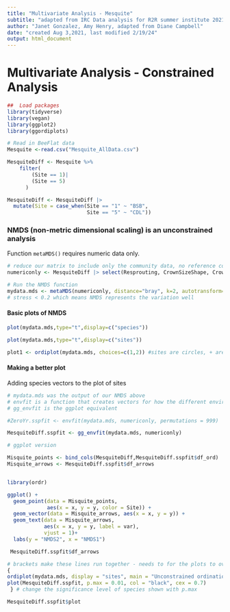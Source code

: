 ```yaml
---
title: "Multivariate Analysis - Mesquite"
subtitle: "adapted from IRC Data analysis for R2R summer institute 2021"
author: "Janet Gonzalez, Amy Henry, adapted from Diane Campbell"
date: "created Aug 3,2021, last modified 2/19/24"
output: html_document
---
```


# Multivariate Analysis - Constrained Analysis

```r
##  Load packages
library(tidyverse)
library(vegan)
library(ggplot2)
library(ggordiplots)
```

```r
# Read in BeeFlat data
Mesquite <-read.csv("Mesquite_AllData.csv")

```

```r
MesquiteDiff <- Mesquite %>%
    filter(
        (Site == 1)| 
        (Site == 5)
      )

MesquiteDiff <- MesquiteDiff |>
  mutate(Site = case_when(Site == "1" ~ "BSB", 
                          Site == "5" ~ "CDL"))
```

### NMDS (non-metric dimensional scaling) is an unconstrained analysis

Function `metaMDS()` requires numeric data only.

```r
# reduce our matrix to include only the community data, no reference columns
numericonly <- MesquiteDiff |> select(Resprouting, CrownSizeShape, CrownFoliarDensity, DeadBranches)

# Run the NMDS function
mydata.mds <- metaMDS(numericonly, distance="bray", k=2, autotransform=FALSE, noshare = FALSE)
# stress < 0.2 which means NMDS represents the variation well

```

#### Basic plots of NMDS

```r
plot(mydata.mds,type="t",display=c("species"))
```

```r
plot(mydata.mds,type="t",display=c("sites"))
```

```r
plot1 <- ordiplot(mydata.mds, choices=c(1,2)) #sites are circles, + are species
```

#### Making a better plot

Adding species vectors to the plot of sites

```r
# mydata.mds was the output of our NMDS above
# envfit is a function that creates vectors for how the different environmental factors (in this case, species) correlate with the NMDS result
# gg_envfit is the ggplot equivalent

#ZeroYr.sspfit <- envfit(mydata.mds, numericonly, permutations = 999)

MesquiteDiff.sspfit <- gg_envfit(mydata.mds, numericonly) 

# ggplot version

Misquite_points <- bind_cols(MesquiteDiff,MesquiteDiff.sspfit$df_ord)
Misquite_arrows <- MesquiteDiff.sspfit$df_arrows


library(ordr)

ggplot() + 
  geom_point(data = Misquite_points,  
             aes(x = x, y = y, color = Site)) + 
  geom_vector(data = Misquite_arrows, aes(x = x, y = y)) + 
  geom_text(data = Misquite_arrows, 
            aes(x = x, y = y, label = var), 
            vjust = 1)+ 
  labs(y = "NMDS2", x = "NMDS1")

 MesquiteDiff.sspfit$df_arrows
```

```r
# brackets make these lines run together - needs to for the plots to overlay
{
ordiplot(mydata.mds, display = "sites", main = "Unconstrained ordination at Year 0")
plot(MesquiteDiff.sspfit, p.max = 0.01, col = "black", cex = 0.7)
 } # change the significance level of species shown with p.max

MesquiteDiff.sspfit$plot 
```
